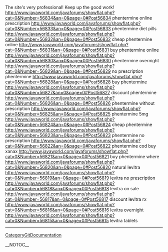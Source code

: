The site's very professional! Keep up the good work! http://www.javaworld.com/javaforums/showflat.php?cat=0&Number=56834&an=0&page=0#Post56834 phentermine online prescription
http://www.javaworld.com/javaforums/showflat.php?cat=0&Number=56833&an=0&page=0#Post56833 phentermine diet pills
http://www.javaworld.com/javaforums/showflat.php?cat=0&Number=56832&an=0&page=0#Post56832 cheap phentermine online
http://www.javaworld.com/javaforums/showflat.php?cat=0&Number=56831&an=0&page=0#Post56831 buy phentermine online
http://www.javaworld.com/javaforums/showflat.php?cat=0&Number=56830&an=0&page=0#Post56830 phentermine overnight
http://www.javaworld.com/javaforums/showflat.php?cat=0&Number=56829&an=0&page=0#Post56829 no prescription phentermine
http://www.javaworld.com/javaforums/showflat.php?cat=0&Number=56828&an=0&page=0#Post56828 buy phentermine
http://www.javaworld.com/javaforums/showflat.php?cat=0&Number=56827&an=0&page=0#Post56827 discount phentermine
http://www.javaworld.com/javaforums/showflat.php?cat=0&Number=56826&an=0&page=0#Post56826 phentermine without prescription
http://www.javaworld.com/javaforums/showflat.php?cat=0&Number=56825&an=0&page=0#Post56825 phentermine 5mg
http://www.javaworld.com/javaforums/showflat.php?cat=0&Number=56824&an=0&page=0#Post56824 cheap phentermine
http://www.javaworld.com/javaforums/showflat.php?cat=0&Number=56823&an=0&page=0#Post56823 phentermine no prescription
http://www.javaworld.com/javaforums/showflat.php?cat=0&Number=56822&an=0&page=0#Post56822 phentermine cod buy xanax
http://www.javaworld.com/javaforums/showflat.php?cat=0&Number=56821&an=0&page=0#Post56821 buy phentermine where
http://www.javaworld.com/javaforums/showflat.php?cat=0&Number=56820&an=0&page=0#Post56820 natural levitra
http://www.javaworld.com/javaforums/showflat.php?cat=0&Number=56819&an=0&page=0#Post56819 levitra no prescription
http://www.javaworld.com/javaforums/showflat.php?cat=0&Number=56818&an=0&page=0#Post56818 levitra on sale
http://www.javaworld.com/javaforums/showflat.php?cat=0&Number=56817&an=0&page=0#Post56817 discount levitra rx
http://www.javaworld.com/javaforums/showflat.php?cat=0&Number=56816&an=0&page=0#Post56816 levitra overnight
http://www.javaworld.com/javaforums/showflat.php?cat=0&Number=56815&an=0&page=0#Post56815 levitra tablets
----
[[CategoryGitDocumentation]]

__NOTOC__